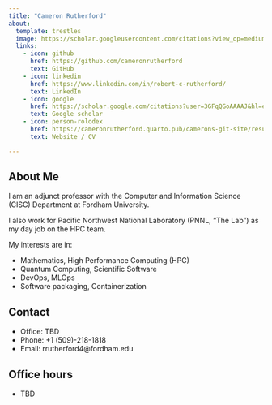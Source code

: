 ```yaml
---
title: "Cameron Rutherford"
about:
  template: trestles
  image: https://scholar.googleusercontent.com/citations?view_op=medium_photo&user=3GFqQGoAAAAJ&citpid=1
  links:
    - icon: github
      href: https://github.com/cameronrutherford
      text: GitHub
    - icon: linkedin
      href: https://www.linkedin.com/in/robert-c-rutherford/
      text: LinkedIn
    - icon: google
      href: https://scholar.google.com/citations?user=3GFqQGoAAAAJ&hl=en&oi=sra
      text: Google scholar
    - icon: person-rolodex
      href: https://cameronrutherford.quarto.pub/camerons-git-site/resume/resume.html
      text: Website / CV

---
```


## About Me

I am an adjunct professor with the Computer and Information Science (CISC) Department at Fordham University.

I also work for Pacific Northwest National Laboratory (PNNL, "The Lab") as my day job on the HPC team.

My interests are in:

- Mathematics, High Performance Computing (HPC)
- Quantum Computing, Scientific Software
- DevOps, MLOps
- Software packaging, Containerization

## Contact

- Office: TBD
- Phone: +1 (509)-218-1818
- Email: rrutherford4@fordham.edu

## Office hours

- TBD
